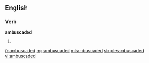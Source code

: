 ==English==

===Verb===
'''ambuscaded'''

# {{past of|[[ambuscade]]}}

[[fr:ambuscaded]]
[[mg:ambuscaded]]
[[ml:ambuscaded]]
[[simple:ambuscaded]]
[[vi:ambuscaded]]